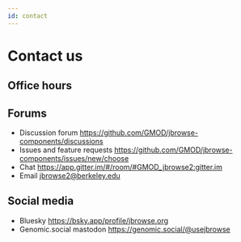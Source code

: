 ```yaml
---
id: contact
---
```



# Contact us

## Office hours

<GoogleCalendarScheduleFunction />

## Forums

- Discussion forum https://github.com/GMOD/jbrowse-components/discussions
- Issues and feature requests
  https://github.com/GMOD/jbrowse-components/issues/new/choose
- Chat https://app.gitter.im/#/room/#GMOD_jbrowse2:gitter.im
- Email jbrowse2@berkeley.edu

## Social media

- Bluesky https://bsky.app/profile/jbrowse.org
- Genomic.social mastodon https://genomic.social/@usejbrowse
